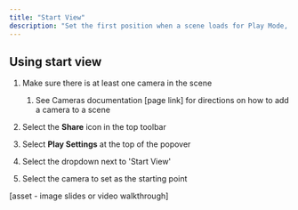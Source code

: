 ```yaml
---
title: "Start View"
description: "Set the first position when a scene loads for Play Mode, Published Mode, and Immersive Mode in VR."
---
```


## Using start view

1. Make sure there is at least one camera in the scene

   1. See Cameras documentation \[page link] for directions on how to add a camera to a scene

2. Select the **Share** icon in the top toolbar

3. Select **Play Settings** at the top of the popover

4. Select the dropdown next to 'Start View'

5. Select the camera to set as the starting point&#x20;

\[asset - image slides or video walkthrough]